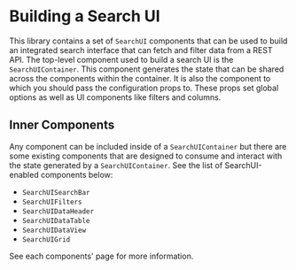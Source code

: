 
<Meta title="Search UI/Building a Search UI" />

# Building a Search UI

This library contains a set of `SearchUI` components that can be used to build an integrated search interface that can fetch and filter data from a REST API.
The top-level component used to build a search UI is the `SearchUIContainer`. This component generates the state that can be shared
across the components within the container. It is also the component to which you should pass the configuration props to. These props
set global options as well as UI components like filters and columns.

## Inner Components

Any component can be included inside of a `SearchUIContainer` but there are some existing components that are designed to
consume and interact with the state generated by a `SearchUIContainer`. See the list of SearchUI-enabled components below:

- `SearchUISearchBar`
- `SearchUIFilters`
- `SearchUIDataHeader`
- `SearchUIDataTable`
- `SearchUIDataView`
- `SearchUIGrid`

See each components' page for more information.
